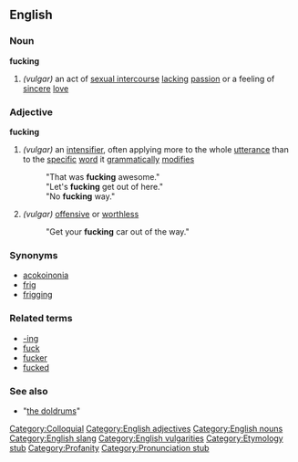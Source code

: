 ==English==

===Noun===
'''fucking'''

# ''(vulgar)'' an act of [[sexual intercourse]] [[lack]]ing [[passion]] or a feeling of [[sincere]] [[love]]

===Adjective===
'''fucking'''

# ''(vulgar)'' an [[intensifier]], often applying more to the whole [[utterance]] than to the [[specific]] [[word]] it [[grammatical]]ly [[modify|modifies]]
#: "That was '''fucking''' awesome."
#: "Let's '''fucking''' get out of here."
#: "No '''fucking''' way."
# ''(vulgar)'' [[offensive]] or [[worthless]]
#: "Get your '''fucking''' car out of the way."

===Synonyms===
* [[acokoinonia]]
* [[frig]]
* [[frigging]]

===Related terms===
* [[-ing]]
* [[fuck]]
* [[fucker]]
* [[fucked]]

===See also===
* "[[the doldrums]]"

[[Category:Colloquial]]
[[Category:English adjectives]]
[[Category:English nouns]]
[[Category:English slang]]
[[Category:English vulgarities]]
[[Category:Etymology stub]]
[[Category:Profanity]]
[[Category:Pronunciation stub]]